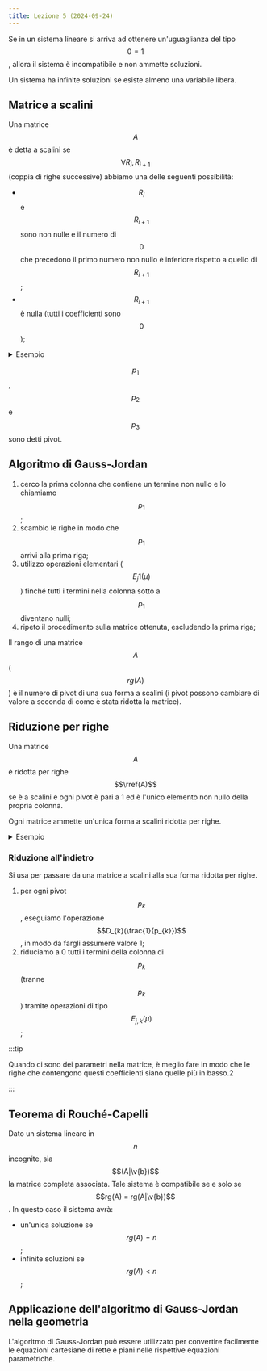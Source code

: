 ```yaml
---
title: Lezione 5 (2024-09-24)
---
```



Se in un sistema lineare si arriva ad ottenere un'uguaglianza del tipo
$$0 = 1$$, allora il sistema è incompatibile e non ammette soluzioni.

Un sistema ha infinite soluzioni se esiste almeno una variabile libera.

## Matrice a scalini

Una matrice $$A$$ è detta a scalini se $$\forall R_{i}, R_{i + 1}$$ (coppia di
righe successive) abbiamo una delle seguenti possibilità:

- $$R_{i}$$ e $$R_{i + 1}$$ sono non nulle e il numero di $$0$$ che precedono il
  primo numero non nullo è inferiore rispetto a quello di $$R_{i + 1}$$;
- $$R_{i + 1}$$ è nulla (tutti i coefficienti sono $$0$$);

<details>
<summary>Esempio</summary>

$$
A = \begin{bmatrix}
p_{1} & *     & * & *     \\
0     & p_{2} & * & *     \\
0     & 0     & 0 & p_{4}
\end{bmatrix}
$$

Un $$*$$ indica un qualsiasi numero.

$$A$$ è una matrice a scalini (gli $$0$$ sembrano degli scalini).

</details>

$$p_{1}$$, $$p_{2}$$ e $$p_{3}$$ sono detti pivot.

## Algoritmo di Gauss-Jordan

<Steps>

1. cerco la prima colonna che contiene un termine non nullo e lo chiamiamo
   $$p_{1}$$;
2. scambio le righe in modo che $$p_{1}$$ arrivi alla prima riga;
3. utilizzo operazioni elementari ($$E_{j}1(\mu)$$) finché tutti i termini nella
   colonna sotto a $$p_{1}$$ diventano nulli;
4. ripeto il procedimento sulla matrice ottenuta, escludendo la prima riga;

</Steps>

Il rango di una matrice $$A$$ ($$rg(A)$$) è il numero di pivot di una sua forma
a scalini (i pivot possono cambiare di valore a seconda di come è stata ridotta
la matrice).

## Riduzione per righe

Una matrice $$A$$ è ridotta per righe $$\rref(A)$$ se è a scalini e ogni pivot è
pari a 1 ed è l'unico elemento non nullo della propria colonna.

Ogni matrice ammette un'unica forma a scalini ridotta per righe.

<details>
<summary>Esempio</summary>

$$
\rref(A) =
\begin{bmatrix}
1 & 0 & 0 \\
0 & 1 & 0 \\
0 & 0 & 1
\end{bmatrix}
$$

</details>

### Riduzione all'indietro

Si usa per passare da una matrice a scalini alla sua forma ridotta per righe.

<Steps>

1. per ogni pivot $$p_{k}$$, eseguiamo l'operazione $$D_{k}(\frac{1}{p_{k}})$$,
   in modo da fargli assumere valore 1;
2. riduciamo a 0 tutti i termini della colonna di $$p_{k}$$ (tranne $$p_{k}$$)
   tramite operazioni di tipo $$E_{j, k}(\mu)$$;

</Steps>

:::tip

Quando ci sono dei parametri nella matrice, è meglio fare in modo che le righe
che contengono questi coefficienti siano quelle più in basso.2

:::

## Teorema di Rouché-Capelli

Dato un sistema lineare in $$n$$ incognite, sia $$(A|\v{b})$$ la matrice
completa associata. Tale sistema è compatibile se e solo se
$$rg(A) = rg(A|\v{b})$$. In questo caso il sistema avrà:

- un'unica soluzione se $$rg(A) = n$$;
- infinite soluzioni se $$rg(A) < n$$;

## Applicazione dell'algoritmo di Gauss-Jordan nella geometria

L'algoritmo di Gauss-Jordan può essere utilizzato per convertire facilmente le
equazioni cartesiane di rette e piani nelle rispettive equazioni parametriche.
